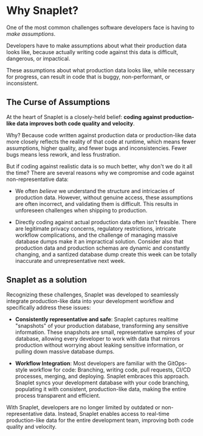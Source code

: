 # Why Snaplet?

One of the most common challenges software developers face is having to *make assumptions*. 

Developers have to make assumptions about what their production data looks like, because actually writing code against this data is difficult, dangerous, or impactical. 

These assumptions about what production data looks like, while necessary for progress, can result in code that is buggy, non-performant, or inconsistent.  

## The Curse of Assumptions

At the heart of Snaplet is a closely-held belief: **coding against production-like data improves both code quality and velocity**. 

Why? Because code written against production data or production-like data more closely reflects the reality of that code at runtime, which means fewer assumptions, higher quality, and fewer bugs and inconsistencies. Fewer bugs means less rework, and less frustration. 

But if coding against realistic data is so much better, why don't we do it all the time? There are several reasons why we compromise and code against non-representative data: 

- We often _believe_ we understand the structure and intricacies of production data. However, without genuine access, these assumptions are often incorrect, and validating them is difficult.  This results in unforeseen challenges when shipping to production.

- Directly coding against actual production data often isn't feasible. There are legitimate privacy concerns, regulatory restrictions, intricate workflow complications, and the challenge of managing massive database dumps make it an impractical solution. Consider also that production data and production schemas are dynamic and constantly changing, and a santized database dump create this week can be totally inaccurate and unrepresentative next week.  


## Snaplet as a solution

Recognizing these challenges, Snaplet was developed to seamlessly integrate production-like data into your development workflow and specifically address these issues:

- **Consistently representative and safe**: Snaplet captures realtime "snapshots" of your production database, transforming any sensitive information. These snapshots are small, representative samples of your database, allowing every developer to work with data that mirrors production without worrying about leaking sensitive information, or pulling down massive database dumps.

- **Workflow Integration**: Most developers are familiar with the GitOps-style workflow for code: Branching, writing code, pull requests, CI/CD processes, merging, and deploying. Snaplet embraces this approach. Snaplet syncs your development database with your code branching, populating it with consistent, production-like data, making the entire process transparent and efficient.

With Snaplet, developers are no longer limited by outdated or non-representative data. Instead, Snaplet enables access to real-time production-like data for the entire development team, improving both code quality and velocity.  